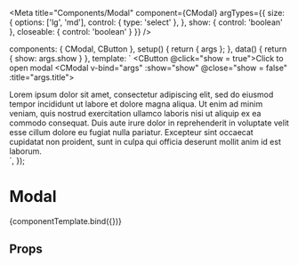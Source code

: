 

<Meta
  title="Components/Modal"
  component={CModal}
  argTypes={{
    size: {
      options: ['lg', 'md'],
      control: { type: 'select' },
    },
    show: {
      control: 'boolean'
    },
    closeable: {
      control: 'boolean'
    }
  }}
/>

<!--- Component template -->

  components: { CModal, CButton },
  setup() {
    return { args };
  },
  data() {
    return { show: args.show }
  },
  template: `
<CButton @click="show = true">Click to open modal</CButton>
<CModal v-bind="args" :show="show" @close="show = false" :title="args.title">
  <div class="flex items-center">Lorem ipsum dolor sit amet, consectetur adipiscing elit, sed do eiusmod tempor incididunt ut labore et dolore magna aliqua. Ut enim ad minim veniam, quis nostrud exercitation ullamco laboris nisi ut aliquip ex ea commodo consequat. Duis aute irure dolor in reprehenderit in voluptate velit esse cillum dolore eu fugiat nulla pariatur. Excepteur sint occaecat cupidatat non proident, sunt in culpa qui officia deserunt mollit anim id est laborum.</div>
</CModal>
  `,
});

<!--- Component documentation -->

# Modal

<Canvas withSource='open'>
  <Story name="Overview"
        args={{
          size: 'md',
          title: 'Model Title',
          show: false,
          closeable: true
        }}>
    {componentTemplate.bind({})}
  </Story>
</Canvas>

## Props
<ArgsTable story="Overview" />